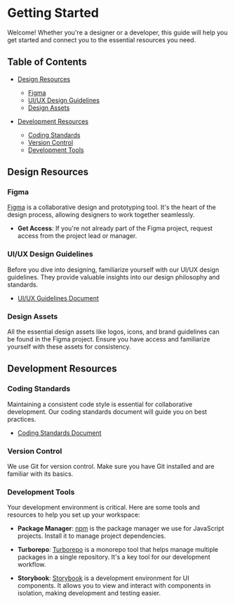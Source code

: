 
<Meta title="Getting Started" />

# Getting Started

Welcome! Whether you're a designer or a developer, this guide will help you get started and connect you to the essential resources you need.

## Table of Contents

- [Design Resources](#design-resources)
  - [Figma](#figma)
  - [UI/UX Design Guidelines](#uiux-design-guidelines)
  - [Design Assets](#design-assets)

- [Development Resources](#development-resources)
  - [Coding Standards](#coding-standards)
  - [Version Control](#version-control)
  - [Development Tools](#development-tools)

## Design Resources

### Figma

[Figma](https://www.figma.com/) is a collaborative design and prototyping tool. It's the heart of the design process, allowing designers to work together seamlessly.

- **Get Access**: If you're not already part of the Figma project, request access from the project lead or manager.

### UI/UX Design Guidelines

Before you dive into designing, familiarize yourself with our UI/UX design guidelines. They provide valuable insights into our design philosophy and standards.

- [UI/UX Guidelines Document](/?path=/docs/ui-ux-guidelines--page)

### Design Assets

All the essential design assets like logos, icons, and brand guidelines can be found in the Figma project. Ensure you have access and familiarize yourself with these assets for consistency.

## Development Resources

### Coding Standards

Maintaining a consistent code style is essential for collaborative development. Our coding standards document will guide you on best practices.

- [Coding Standards Document](https://github.com/mrlemoos/planria.com/CODE_STANDARDS.md)

### Version Control

We use Git for version control. Make sure you have Git installed and are familiar with its basics.

### Development Tools

Your development environment is critical. Here are some tools and resources to help you set up your workspace:

- **Package Manager**: [npm](https://www.npmjs.com/) is the package manager we use for JavaScript projects. Install it to manage project dependencies.

- **Turborepo**: [Turborepo](https://turborepo.com/) is a monorepo tool that helps manage multiple packages in a single repository. It's a key tool for our development workflow.

- **Storybook**: [Storybook](https://storybook.js.org/) is a development environment for UI components. It allows you to view and interact with components in isolation, making development and testing easier.
